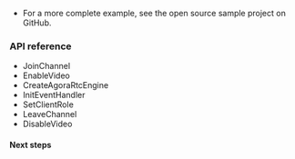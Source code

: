 <PlatformWrapper platform="unity">

- For a more complete example, see the open source <Vpd k="PRODUCT"/> <Link to = "https://github.com/AgoraIO-Community/Agora-Unity-RTC-QuickStart-NG/tree/release/4.0.0/API-Example-Unity/Assets/API-Example/Examples/Basic/JoinChannelVideo">sample project </Link> on GitHub.

### API reference

- <Link to="{{Global.API_REF_UNITY_ROOT}}/class_irtcengine.html#api_irtcengine_joinchannel">JoinChannel</Link>

- <Link to="{{Global.API_REF_UNITY_ROOT}}/class_irtcengine.html#api_irtcengine_enablevideo">EnableVideo</Link>

- <Link to="{{Global.API_REF_UNITY_ROOT}}/class_irtcengine.html#api_irtcengine_createagorartcengine">CreateAgoraRtcEngine</Link>

- <Link to="{{Global.API_REF_UNITY_ROOT}}/class_irtcengine.html#api_irtcengine_addhandler">InitEventHandler</Link>

- <Link to="{{Global.API_REF_UNITY_ROOT}}/class_irtcengine.html#api_irtcengine_setclientrole">SetClientRole</Link>

- <Link to="{{Global.API_REF_UNITY_ROOT}}/class_irtcengine.html#api_irtcengine_leavechannel">LeaveChannel</Link>

- <Link to="{{Global.API_REF_UNITY_ROOT}}/class_irtcengine.html#api_irtcengine_disablevideo">DisableVideo</Link>

#### Next steps

</PlatformWrapper>

